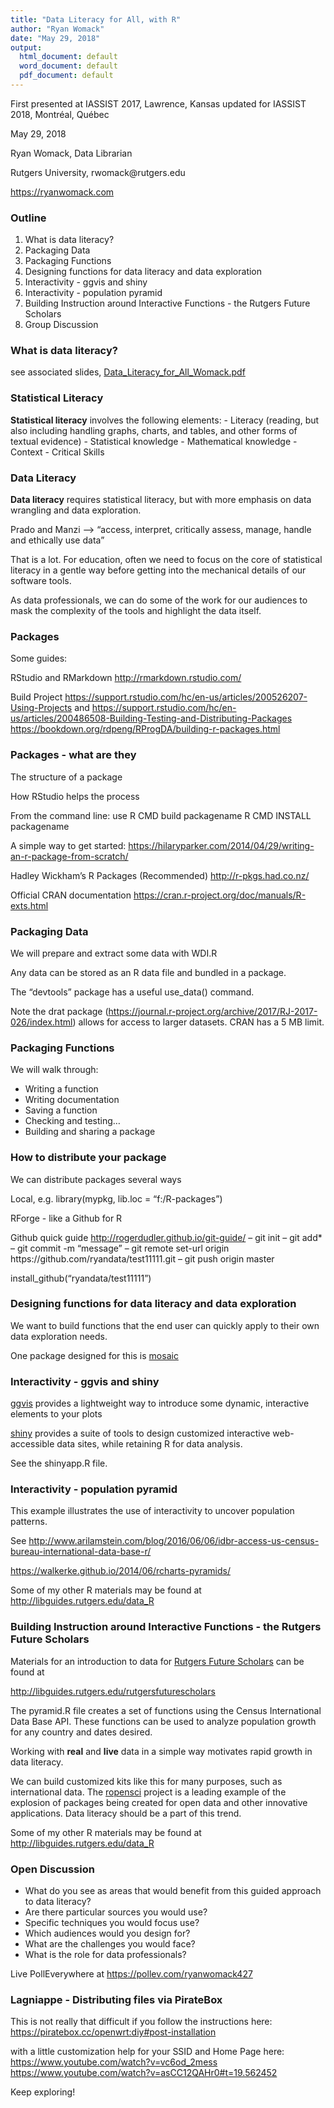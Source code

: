 ```yaml
---
title: "Data Literacy for All, with R"
author: "Ryan Womack"
date: "May 29, 2018"
output:
  html_document: default
  word_document: default
  pdf_document: default
---
```


First presented at IASSIST 2017, Lawrence, Kansas
updated for IASSIST 2018, Montréal, Québec

May 29, 2018

Ryan Womack, Data Librarian

Rutgers University, rwomack@rutgers.edu

<https://ryanwomack.com>


### Outline

1. What is data literacy?
2. Packaging Data
3. Packaging Functions
4. Designing functions for data literacy and data exploration
5. Interactivity - ggvis and shiny
6. Interactivity - population pyramid
7. Building Instruction around Interactive Functions - the Rutgers Future Scholars
8. Group Discussion

### What is data literacy?

see associated slides, [Data_Literacy_for_All_Womack.pdf](https://github.com/ryandata/dataliteracyforall/blob/master/Data_Literacy_for_All_Womack.pdf)

### Statistical Literacy

**Statistical literacy** involves the following elements:
- Literacy (reading, but also including handling graphs, charts, and
tables, and other forms of textual evidence)
- Statistical knowledge
- Mathematical knowledge
- Context
- Critical Skills

### Data Literacy

**Data literacy** requires statistical literacy, but with more emphasis on data wrangling and data exploration.

Prado and Manzi --> "access, interpret, critically assess, manage, handle and ethically use data”

That is a lot. For education, often we need to focus on the core of statistical literacy in a gentle way before getting into the mechanical details of our software tools.

As data professionals, we can do some of the work for our audiences to mask the complexity of the tools and highlight the data itself.

### Packages

Some guides:

RStudio and RMarkdown <http://rmarkdown.rstudio.com/>

Build Project
<https://support.rstudio.com/hc/en-us/articles/200526207-Using-Projects>
and
<https://support.rstudio.com/hc/en-us/articles/200486508-Building-Testing-and-Distributing-Packages>
<https://bookdown.org/rdpeng/RProgDA/building-r-packages.html>

### Packages - what are they

The structure of a package

How RStudio helps the process

From the command line: use
R CMD build packagename
R CMD INSTALL packagename

A simple way to get started:
<https://hilaryparker.com/2014/04/29/writing-an-r-package-from-scratch/>

Hadley Wickham's R Packages (Recommended)
<http://r-pkgs.had.co.nz/>

Official CRAN documentation
<https://cran.r-project.org/doc/manuals/R-exts.html>


### Packaging Data 

We will prepare and extract some data with WDI.R

Any data can be stored as an R data file and bundled in a package.

The "devtools" package has a useful 
use_data() command.


Note the drat package (<https://journal.r-project.org/archive/2017/RJ-2017-026/index.html>) allows for access to larger datasets.  CRAN has a 5 MB limit.


### Packaging Functions

We will walk through:

* Writing a function
* Writing documentation
* Saving a function
* Checking and testing...
* Building and sharing a package

### How to distribute your package

We can distribute packages several ways

Local, e.g.
 library(mypkg, lib.loc = "f:/R-packages")

RForge - like a Github for R

Github
quick guide <http://rogerdudler.github.io/git-guide/>
-- git init
-- git add*
-- git commit -m "message"
-- git remote set-url origin https://github.com/ryandata/test11111.git
-- git push origin master

install_github("ryandata/test11111")

### Designing functions for data literacy and data exploration

We want to build functions that the end user can quickly apply to their own data exploration needs.

One package designed for this is [mosaic](https://journal.r-project.org/archive/2017/RJ-2017-024/index.html)

### Interactivity - ggvis and shiny

[ggvis](http://ggvis.rstudio.com) provides a lightweight way to introduce some dynamic, interactive elements to your plots

[shiny](http://shiny.rstudio.com) provides a suite of tools to design customized interactive web-accessible data sites, while retaining R for data analysis.

See the shinyapp.R file.

### Interactivity - population pyramid

This example illustrates the use of interactivity to uncover population patterns.

See 
<http://www.arilamstein.com/blog/2016/06/06/idbr-access-us-census-bureau-international-data-base-r/>

<https://walkerke.github.io/2014/06/rcharts-pyramids/>

Some of my other R materials may be found at 
<http://libguides.rutgers.edu/data_R>

### Building Instruction around Interactive Functions - the Rutgers Future Scholars

Materials for an introduction to data for [Rutgers Future Scholars](https://futurescholars.rutgers.edu) can be found at

<http://libguides.rutgers.edu/rutgersfuturescholars>

The pyramid.R file creates a set of functions using the Census International Data Base API.  These functions can be used to analyze population growth for any country and dates desired.

Working with **real** and **live** data in a simple way motivates rapid growth in data literacy.

We can build customized kits like this for many purposes, such as international data.
The [ropensci](https://ropensci.org/) project is a leading example of the explosion of packages being created for open data and other innovative applications.  Data literacy should be a part of this trend.

Some of my other R materials may be found at 
<http://libguides.rutgers.edu/data_R>

### Open Discussion

* What do you see as areas that would benefit from this guided approach to data literacy?
* Are there particular sources you would use?
* Specific techniques you would focus use?
* Which audiences would you design for?
* What are the challenges you would face?
* What is the role for data professionals?

Live PollEverywhere at <https://pollev.com/ryanwomack427>

### Lagniappe - Distributing files via PirateBox

This is not really that difficult if you follow the instructions here:
<https://piratebox.cc/openwrt:diy#post-installation>

with a little customization help for your SSID and Home Page here:
<https://www.youtube.com/watch?v=vc6od_2mess>
<https://www.youtube.com/watch?v=asCC12QAHr0#t=19.562452>

Keep exploring!
